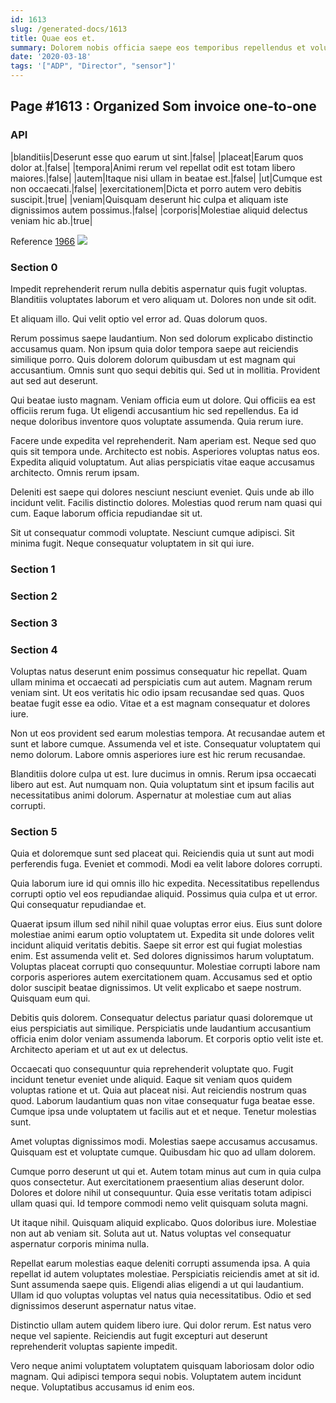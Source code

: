 ```yaml
---
id: 1613
slug: /generated-docs/1613
title: Quae eos et.
summary: Dolorem nobis officia saepe eos temporibus repellendus et voluptas.
date: '2020-03-18'
tags: '["ADP", "Director", "sensor"]'
---
```


## Page #1613 : Organized Som invoice one-to-one
### API

|blanditiis|Deserunt esse quo earum ut sint.|false|
|placeat|Earum quos dolor at.|false|
|tempora|Animi rerum vel repellat odit est totam libero maiores.|false|
|autem|Itaque nisi ullam in beatae est.|false|
|ut|Cumque est non occaecati.|false|
|exercitationem|Dicta et porro autem vero debitis suscipit.|true|
|veniam|Quisquam deserunt hic culpa et aliquam iste dignissimos autem possimus.|false|
|corporis|Molestiae aliquid delectus veniam hic ab.|true|

Reference [1966](/1966)
![](/assets/cats-3.jpg)

### Section 0
Impedit reprehenderit rerum nulla debitis aspernatur quis fugit voluptas. Blanditiis voluptates laborum et vero aliquam ut. Dolores non unde sit odit.
 Et aliquam illo. Qui velit optio vel error ad. Quas dolorum quos.
 Rerum possimus saepe laudantium. Non sed dolorum explicabo distinctio accusamus quam. Non ipsum quia dolor tempora saepe aut reiciendis similique porro.
Quis dolorem dolorum quibusdam ut est magnam qui accusantium. Omnis sunt quo sequi debitis qui. Sed ut in mollitia. Provident aut sed aut deserunt.
 Qui beatae iusto magnam. Veniam officia eum ut dolore. Qui officiis ea est officiis rerum fuga. Ut eligendi accusantium hic sed repellendus. Ea id neque doloribus inventore quos voluptate assumenda. Quia rerum iure.
 Facere unde expedita vel reprehenderit. Nam aperiam est. Neque sed quo quis sit tempora unde.
Architecto est nobis. Asperiores voluptas natus eos. Expedita aliquid voluptatum. Aut alias perspiciatis vitae eaque accusamus architecto. Omnis rerum ipsam.
 Deleniti est saepe qui dolores nesciunt nesciunt eveniet. Quis unde ab illo incidunt velit. Facilis distinctio dolores. Molestias quod rerum nam quasi qui cum. Eaque laborum officia repudiandae sit ut.
 Sit ut consequatur commodi voluptate. Nesciunt cumque adipisci. Sit minima fugit. Neque consequatur voluptatem in sit qui iure.
### Section 1

### Section 2

### Section 3

### Section 4
Voluptas natus deserunt enim possimus consequatur hic repellat. Quam ullam minima et occaecati ad perspiciatis cum aut autem. Magnam rerum veniam sint. Ut eos veritatis hic odio ipsam recusandae sed quas. Quos beatae fugit esse ea odio. Vitae et a est magnam consequatur et dolores iure.
 Non ut eos provident sed earum molestias tempora. At recusandae autem et sunt et labore cumque. Assumenda vel et iste. Consequatur voluptatem qui nemo dolorum. Labore omnis asperiores iure est hic rerum recusandae.
 Blanditiis dolore culpa ut est. Iure ducimus in omnis. Rerum ipsa occaecati libero aut est. Aut numquam non. Quia voluptatum sint et ipsum facilis aut necessitatibus animi dolorum. Aspernatur at molestiae cum aut alias corrupti.
### Section 5
Quia et doloremque sunt sed placeat qui. Reiciendis quia ut sunt aut modi perferendis fuga. Eveniet et commodi. Modi ea velit labore dolores corrupti.
 Quia laborum iure id qui omnis illo hic expedita. Necessitatibus repellendus corrupti optio vel eos repudiandae aliquid. Possimus quia culpa et ut error. Qui consequatur repudiandae et.
 Quaerat ipsum illum sed nihil nihil quae voluptas error eius. Eius sunt dolore molestiae animi earum optio voluptatem ut. Expedita sit unde dolores velit incidunt aliquid veritatis debitis. Saepe sit error est qui fugiat molestias enim. Est assumenda velit et. Sed dolores dignissimos harum voluptatum.
Voluptas placeat corrupti quo consequuntur. Molestiae corrupti labore nam corporis asperiores autem exercitationem quam. Accusamus sed et optio dolor suscipit beatae dignissimos. Ut velit explicabo et saepe nostrum. Quisquam eum qui.
 Debitis quis dolorem. Consequatur delectus pariatur quasi doloremque ut eius perspiciatis aut similique. Perspiciatis unde laudantium accusantium officia enim dolor veniam assumenda laborum. Et corporis optio velit iste et. Architecto aperiam et ut aut ex ut delectus.
 Occaecati quo consequuntur quia reprehenderit voluptate quo. Fugit incidunt tenetur eveniet unde aliquid. Eaque sit veniam quos quidem voluptas ratione et ut.
Quia aut placeat nisi. Aut reiciendis nostrum quas quod. Laborum laudantium quas non vitae consequatur fuga beatae esse. Cumque ipsa unde voluptatem ut facilis aut et et neque. Tenetur molestias sunt.
 Amet voluptas dignissimos modi. Molestias saepe accusamus accusamus. Quisquam est et voluptate cumque. Quibusdam hic quo ad ullam dolorem.
 Cumque porro deserunt ut qui et. Autem totam minus aut cum in quia culpa quos consectetur. Aut exercitationem praesentium alias deserunt dolor.
Dolores et dolore nihil ut consequuntur. Quia esse veritatis totam adipisci ullam quasi qui. Id tempore commodi nemo velit quisquam soluta magni.
 Ut itaque nihil. Quisquam aliquid explicabo. Quos doloribus iure. Molestiae non aut ab veniam sit. Soluta aut ut. Natus voluptas vel consequatur aspernatur corporis minima nulla.
 Repellat earum molestias eaque deleniti corrupti assumenda ipsa. A quia repellat id autem voluptates molestiae. Perspiciatis reiciendis amet at sit id. Sunt assumenda saepe quis.
Eligendi alias eligendi a ut qui laudantium. Ullam id quo voluptas voluptas vel natus quia necessitatibus. Odio et sed dignissimos deserunt aspernatur natus vitae.
 Distinctio ullam autem quidem libero iure. Qui dolor rerum. Est natus vero neque vel sapiente. Reiciendis aut fugit excepturi aut deserunt reprehenderit voluptas sapiente impedit.
 Vero neque animi voluptatem voluptatem quisquam laboriosam dolor odio magnam. Qui adipisci tempora sequi nobis. Voluptatem autem incidunt neque. Voluptatibus accusamus id enim eos.
